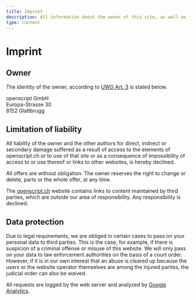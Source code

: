 ```yaml
---
title: Imprint
description: All information about the owner of this site, as well as the liability statement and notes about the data collected.
type: content
---
```


# Imprint

## Owner

The identity of the owner, according to [UWG Art. 3](http://www.admin.ch/opc/de/classified-compilation/19860391/index.html#a3) is stated below.

openscript GmbH\
Europa-Strasse 30\
8152 Glattbrugg

## Limitation of liability

All liability of the owner and the other authors for direct, indirect or secondary damage suffered as a result of access to the elements of openscript.ch or to use of that site or as a consequence of impossibility of access to or use thereof or links to other websites, is hereby declined.

All offers are without obligation. The owner reserves the right to change or delete, parts or the whole offer, at any time.

The [openscript.ch](https://openscript.ch) website contains links to content maintained by third parties, which are outside our area of responsibility. Any responsibility is declined.

## Data protection

Due to legal requirements, we are obliged in certain cases to pass on your personal data to third parties. This is the case, for example, if there is suspicion of a criminal offense or misuse of this website. We will only pass on your data to law enforcement authorities on the basis of a court order. However, if it is in our own interest that an abuse is cleared up because the users or the website operator themselves are among the injured parties, the judicial order can also be waived.

All requests are logged by the web server and analyzed by [Google Analytics](http://www.google.com/intl/de/analytics/).
